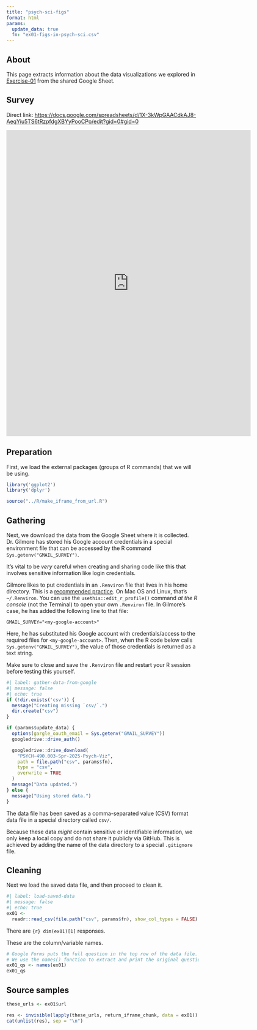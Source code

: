 ```yaml
---
title: "psych-sci-figs"
format: html
params:
  update_data: true
  fn: "ex01-figs-in-psych-sci.csv"
---
```


## About

This page extracts information about the data visualizations we explored in [Exercise-01](../exercises/ex01-figs-in-psych-sci.qmd) from the shared Google Sheet.

## Survey

Direct link: <https://docs.google.com/spreadsheets/d/1X-3kWpGAACdkAJ8-AeqYiu5TS6tRzpfdgXBYyPooCPo/edit?gid=0#gid=0>

<iframe src="https://docs.google.com/spreadsheets/d/1X-3kWpGAACdkAJ8-AeqYiu5TS6tRzpfdgXBYyPooCPo/edit?gid=0#gid=0" width="640" height="800" frameborder="0" marginheight="0" marginwidth="0">Loading…</iframe>

## Preparation

First, we load the external packages (groups of R commands) that we will be using.

```r
library('ggplot2')
library('dplyr')

source("../R/make_iframe_from_url.R")
```

## Gathering

Next, we download the data from the Google Sheet where it is collected.
Dr. Gilmore has stored his Google account credentials in a special environment file that can be accessed by the R command `Sys.getenv("GMAIL_SURVEY")`.

::: {.callout-tip}
It's vital to be *very* careful when creating and sharing code like this that involves sensitive information like login credentials.

Gilmore likes to put credentials in an `.Renviron` file that lives in his home directory. 
This is a [recommended practice](https://support.posit.co/hc/en-us/articles/360047157094-Managing-R-with-Rprofile-Renviron-Rprofile-site-Renviron-site-rsession-conf-and-repos-conf).
On Mac OS and Linux, that's `~/.Renviron`. 
You can use the `usethis::edit_r_profile()` command *at the R console* (not the Terminal) to open your own `.Renviron` file.
In Gilmore's case, he has added the following line to that file:

```
GMAIL_SURVEY="<my-google-account>"
```

Here, he has substituted his Google account with credentials/access to the required files for `<my-google-account>`.
Then, when the R code below calls `Sys.getenv("GMAIL_SURVEY")`, the value of those credentials is returned as a text string.

Make sure to close and save the `.Renviron` file and restart your R session before testing this yourself.

:::

```r
#| label: gather-data-from-google
#| message: false
#| echo: true
if (!dir.exists('csv')) {
  message("Creating missing `csv/`.")
  dir.create("csv")
}

if (params$update_data) {
  options(gargle_oauth_email = Sys.getenv("GMAIL_SURVEY"))
  googledrive::drive_auth()

  googledrive::drive_download(
    "PSYCH-490.003-Spr-2025-Psych-Viz",
    path = file.path("csv", params$fn),
    type = "csv",
    overwrite = TRUE
  )
  message("Data updated.")
} else {
  message("Using stored data.")
}
```

The data file has been saved as a comma-separated value (CSV) format data file in a special directory called `csv/`.

::: {.callout-note}
Because these data *might* contain sensitive or identifiable information, we only keep a local copy and do not share it publicly via GitHub.
This is achieved by adding the name of the data directory to a special `.gitignore` file.
:::

## Cleaning

Next we load the saved data file, and then proceed to clean it.

```r
#| label: load-saved-data
#| message: false
#| echo: true
ex01 <-
  readr::read_csv(file.path("csv", params$fn), show_col_types = FALSE)
```

There are `{r} dim(ex01)[1]` responses.

These are the column/variable names.

```r
# Google Forms puts the full question in the top row of the data file.
# We use the names() function to extract and print the original questions.
ex01_qs <- names(ex01)
ex01_qs
```

## Source samples

```r
these_urls <- ex01$url

res <- invisible(lapply(these_urls, return_iframe_chunk, data = ex01))
cat(unlist(res), sep = "\n")
```
